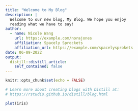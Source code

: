 ```yaml
---
title: "Welcome to My Blog"
description: |
  Welcome to our new blog, My Blog. We hope you enjoy 
  reading what we have to say!
author:
  - name: Nicole Wang 
    url: https://example.com/norajones
    affiliation: Spacely Sprockets
    affiliation_url: https://example.com/spacelysprokets
date: 06-09-2022
output:
  distill::distill_article:
    self_contained: false
---
```


```r
knitr::opts_chunk$set(echo = FALSE)

# Learn more about creating blogs with Distill at:
# https://rstudio.github.io/distill/blog.html

```

```r
plot(iris)
```



